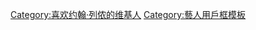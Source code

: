 {{userbox
| border-c = {{{1|black}}}
| id       = {{{3|[[Image:Peace symbol.svg|50px]]}}}
| id-c     = {{{1|white}}}
| info     = {{{4|'''此维基人的英雄是[[John Lennon|<font color=white>John Lennon</font>]]，你或许说他是个空想家，但他不是唯一的一个'''.}}}
| info-c   = {{{2|black}}}
| info-fc  = white
}}<noinclude>
[[Category:喜欢约翰·列侬的维基人]][[Category:藝人用戶框模板]]
</noinclude>